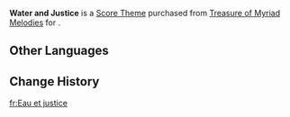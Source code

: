 {{About|the Score Theme|the Event Card|Water and Justice}}
{{Item Infobox
|id           = 319012
|title        = Water and Justice
|image        = Item Water and Justice.png
|type         = Score Themes
|source1      = [[Treasure of Myriad Melodies]]
}}
'''Water and Justice''' is a [[Score Theme]] purchased from [[Treasure of Myriad Melodies]] for {{Item|Repertoire Coins|x=600}}.

==Other Languages==
{{Other Languages
|en       = Water and Justice
|zhs      = 水与正义
|zhs_rm   = 
|zht      = 水與正義
|zht_rm   = 
|zh_tl    = 
|ja       = 水と正義
|ja_rm    = Mizu to Seigi
|ja_tl    = Water and Justice
|ko       = 물과 정의
|ko_tl    = 
|es       = Agua y justicia
|es_tl    = Water and Justice
|fr       = Eau et justice
|fr_tl    = Water and Justice
|ru       = Вода и Справедливость
|ru_tl    = 
|th       = น้ำและความยุติธรรม
|th_rm    = 
|th_tl    = 
|vi       = Thủy Công Lý
|vi_tl    = 
|de       = Wasser und Gerechtigkeit
|de_tl    = 
|id       = Water and Justice
|pt       = Água e Justiça
|pt_tl    = 
|tr       = Su ve Adalet
|tr_tl    = 
|it       = Acqua e Giustizia
|it_tl    = 
}}

==Change History==
{{Change History|5.3}}

[[fr:Eau et justice]]